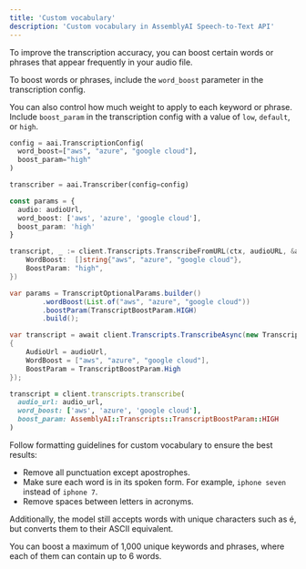 ```yaml
---
title: 'Custom vocabulary'
description: 'Custom vocabulary in AssemblyAI Speech-to-Text API'
---
```


To improve the transcription accuracy, you can boost certain words or phrases that appear frequently in your audio file.

To boost words or phrases, include the `word_boost` parameter in the transcription config.

You can also control how much weight to apply to each keyword or phrase. Include `boost_param` in the transcription config with a value of `low`, `default`, or `high`.

<Tabs groupId="language">
  <Tab language="python" title="Python" default>

```python {1-4}
config = aai.TranscriptionConfig(
  word_boost=["aws", "azure", "google cloud"],
  boost_param="high"
)

transcriber = aai.Transcriber(config=config)
```

  </Tab>
  <Tab language="typescript" title="TypeScript">

```ts {3-4}
const params = {
  audio: audioUrl,
  word_boost: ['aws', 'azure', 'google cloud'],
  boost_param: 'high'
}
```

  </Tab>
  <Tab language="golang" title="Go">

```go {2-3}
transcript, _ := client.Transcripts.TranscribeFromURL(ctx, audioURL, &aai.TranscriptOptionalParams{
    WordBoost:  []string{"aws", "azure", "google cloud"},
    BoostParam: "high",
})
```

  </Tab>
  <Tab language="java" title="Java">

```java
var params = TranscriptOptionalParams.builder()
        .wordBoost(List.of("aws", "azure", "google cloud"))
        .boostParam(TranscriptBoostParam.HIGH)
        .build();
```

  </Tab>
  <Tab language="csharp" title="C#">

```csharp
var transcript = await client.Transcripts.TranscribeAsync(new TranscriptParams
{
    AudioUrl = audioUrl,
    WordBoost = ["aws", "azure", "google cloud"],
    BoostParam = TranscriptBoostParam.High
});
```

  </Tab>
  <Tab language="ruby" title="Ruby">

```ruby
transcript = client.transcripts.transcribe(
  audio_url: audio_url,
  word_boost: ['aws', 'azure', 'google cloud'],
  boost_param: AssemblyAI::Transcripts::TranscriptBoostParam::HIGH
)
```

  </Tab>
</Tabs>

<Note>
Follow formatting guidelines for custom vocabulary to ensure the best results:

- Remove all punctuation except apostrophes.
- Make sure each word is in its spoken form. For example, `iphone seven` instead of `iphone 7`.
- Remove spaces between letters in acronyms.

Additionally, the model still accepts words with unique characters such as é, but converts them to their ASCII equivalent.

You can boost a maximum of 1,000 unique keywords and phrases, where each of them can contain up to 6 words.
</Note>